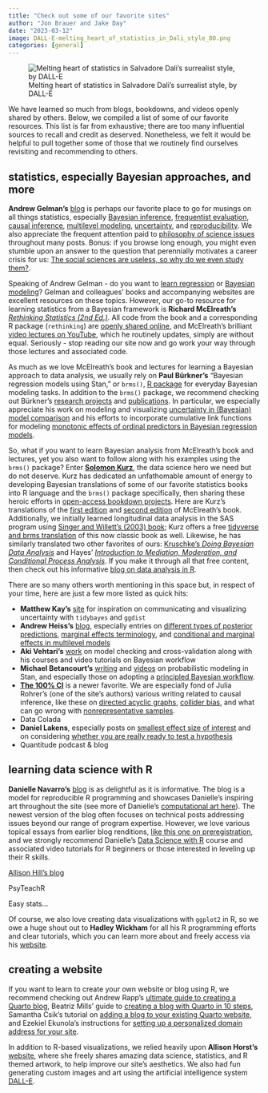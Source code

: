 ```yaml
---
title: "Check out some of our favorite sites"
author: "Jon Brauer and Jake Day"
date: "2023-03-12"
image: DALL-E-melting_heart_of_statistics_in_Dali_style_80.png
categories: [general]
---
```


![Melting heart of statistics in Salvadore Dali's surrealist style, by DALL-E](DALL-E-melting_heart_of_statistics_in_Dali_style_80.png)

We have learned so much from blogs, bookdowns, and videos openly shared by others. Below, we compiled a list of some of our favorite resources. This list is far from exhaustive; there are too many influential sources to recall and credit as deserved. Nonetheless, we felt it would be helpful to pull together some of those that we routinely find ourselves revisiting and recommending to others. 

## statistics, especially Bayesian approaches, and more 

**Andrew Gelman's** [blog](https://statmodeling.stat.columbia.edu/) is perhaps our favorite place to go for musings on all things statistics, especially [Bayesian inference](https://statmodeling.stat.columbia.edu/2022/08/10/bayesian-inference-continues-to-completely-solve-the-multiple-comparisons-problem/), [frequentist evaluation](https://statmodeling.stat.columbia.edu/2022/12/02/not-frequentist-enough-2/), [causal inference](https://statmodeling.stat.columbia.edu/2021/03/11/regression-discontinuity-analysis-is-often-a-disaster-so-what-should-you-do-instead-do-we-just-give-up-on-the-whole-natural-experiment-idea-heres-my-recommendation/), [multilevel modeling](https://statmodeling.stat.columbia.edu/2023/03/09/the-butterfly-and-the-piranha-understanding-the-generalizability-and-reproducibility-crisis-from-statistical-and-political-perspectives-my-talk-at-the-university-of-minnesota-political-science/), [uncertainty](https://statmodeling.stat.columbia.edu/2022/04/05/confidence-intervals-compatability-intervals-uncertainty-intervals/), and [reproducibility](https://statmodeling.stat.columbia.edu/2018/12/04/bayes-statistics-reproducibility-many-serious-problems-statistics-practice-arise-bayesian-inference-not-bayesian-enough-frequentist-evaluation-not-frequentist/). We also appreciate the frequent attention paid to [philosophy of science issues](https://statmodeling.stat.columbia.edu/2019/09/11/exchange-with-deborah-mayo-on-abandoning-statistical-significance/) throughout many posts. Bonus: if you browse long enough, you might even stumble upon an answer to the question that perennially motivates a career crisis for us: [The social sciences are useless, so why do we even study them?](https://statmodeling.stat.columbia.edu/2021/03/12/the-social-sciences-are-useless-so-why-do-we-study-them-heres-a-good-reason/).

Speaking of Andrew Gelman - do you want to [learn regression](https://avehtari.github.io/ROS-Examples/) or [Bayesian modeling](http://www.stat.columbia.edu/~gelman/book/)? Gelman and colleagues' books and accompanying websites are excellent resources on these topics. However, our go-to resource for learning statistics from a Bayesian framework is **Richard McElreath's** [*Rethinking Statistics (2nd Ed.)*](https://www.routledge.com/Statistical-Rethinking-A-Bayesian-Course-with-Examples-in-R-and-STAN/McElreath/p/book/9780367139919). All code from the book and a corresponding R package (`rethinking`) are [openly shared online](https://xcelab.net/rm/statistical-rethinking/), and McElreath's brilliant [video lectures on YouTube](https://www.youtube.com/playlist?list=PLDcUM9US4XdMROZ57-OIRtIK0aOynbgZN), which he routinely updates, simply are without equal. Seriously - stop reading our site now and go work your way through those lectures and associated code. 

As much as we love McElreath's book and lectures for learning a Bayesian approach to data analysis, we usually rely on **Paul B&uuml;rkner's** "Bayesian regression models using Stan," or `brms()`, [R package](https://paul-buerkner.github.io/brms/) for everyday Bayesian modeling tasks. In addition to the `brms()` package, we recommend checking out B&uuml;rkner's [research projects](https://paul-buerkner.github.io/projects/) and [publications](https://paul-buerkner.github.io/publications/). In particular, we especially appreciate his work on modeling and visualizing [uncertainty in (Bayesian) model comparison](https://paul-buerkner.github.io/projects/#mu-bmb) and his efforts to incorporate cumulative link functions for modeling [monotonic effects of ordinal predictors in Bayesian regression models](https://psyarxiv.com/9qkhj/). 

So, what if you want to learn Bayesian analysis from McElreath's book and lectures, yet you also want to follow along with his examples using the `brms()` package? Enter [**Solomon Kurz**](https://solomonkurz.netlify.app/), the data science hero we need but do not deserve. Kurz has dedicated an unfathomable amount of energy to developing Bayesian translations of some of our favorite statistics books into R language and the `brms()` package specifically, then sharing these heroic efforts in [open-access bookdown projects](https://solomonkurz.netlify.app/book/). Here are Kurz's translations of the [first edition](https://bookdown.org/content/3890) and [second edition](https://bookdown.org/content/4857) of McElreath's book. Additionally, we initially learned longitudinal data analysis in the SAS program using [Singer and Willett's (2003) book](https://academic.oup.com/book/41753); Kurz offers a free [tidyverse and brms translation](https://bookdown.org/content/4253/) of this now classic book as well. Likewise, he has similarly translated two other favorites of ours: [Kruschke's *Doing Bayesian Data Analysis*](https://bookdown.org/content/3686/) and Hayes' [*Introduction to Mediation, Moderation, and Conditional Process Analysis*](https://bookdown.org/content/b472c7b3-ede5-40f0-9677-75c3704c7e5c/). If you make it through all that free content, then check out his informative [blog on data analysis in R](https://solomonkurz.netlify.app/blog/).

There are so many others worth mentioning in this space but, in respect of your time, here are just a few more listed as quick hits: 

  - **Matthew Kay's** [site](https://www.mjskay.com/) for inspiration on communicating and visualizing uncertainty with `tidybayes` and `ggdist`
  - **Andrew Heiss's** [blog](), especially entries on [different types of posterior predictions](https://www.andrewheiss.com/blog/2022/09/26/guide-visualizing-types-posteriors/), [marginal effects terminology](https://www.andrewheiss.com/blog/2022/05/20/marginalia/), and [conditional and marginal effects in multilevel models](https://www.andrewheiss.com/blog/2022/11/29/conditional-marginal-marginaleffects/)
  - **Aki Vehtari's** [work](https://users.aalto.fi/~ave/) on model checking and cross-validation along with his courses and video tutorials on Bayesian workflow
  - **Michael Betancourt's** [writing](https://betanalpha.github.io/writing/) and [videos](https://betanalpha.github.io/speaking/) on probabilistic modeling in Stan, and especially those on adopting a [principled Bayesian workflow](https://betanalpha.github.io/assets/case_studies/principled_bayesian_workflow.html). 
- [**The 100% CI**](https://www.the100.ci/) is a newer favorite. We are especially fond of Julia Rohrer's (one of the site's authors) various writing related to causal inference, like these on [directed acyclic graphs](ADD), [collider bias](ADD), and what can go wrong with [nonrepresentative samples](https://www.the100.ci/2023/03/07/non-representative-samples-what-could-possibly-go-wrong/).
- Data Colada 
- **Daniel Lakens**, especially posts on [smallest effect size of interest](ADD) and on considering [whether you are really ready to test a hypothesis](ADD)  
- Quantitude podcast & blog


## learning data science with R

**Danielle Navarro's** [blog](https://blog.djnavarro.net/) is as delightful as it is informative. The blog is a model for reproducible R programming and showcases Danielle's inspiring art throughout the site (see more of Danielle's [computational art here](https://art.djnavarro.net/)). The newest version of the blog often focuses on technical posts addressing issues beyond our range of program expertise. However, we love various topical essays from earlier blog renditions, [like this one on preregistration](https://psyarxiv.com/wxn58/), and we strongly recommend Danielle's [Data Science with R](https://robust-tools.djnavarro.net/) course and associated video tutorials for R beginners or those interested in leveling up their R skills.   

[Allison Hill's blog](https://www.apreshill.com/blog/)

PsyTeachR

Easy stats... 

Of course, we also love creating data visualizations with `ggplot2` in R, so we owe a huge shout out to **Hadley Wickham** for all his R programming efforts and clear tutorials, which you can learn more about and freely access via his [website](https://hadley.nz/).

## creating a website

If you want to learn to create your own website or blog using R, we recommend checking out Andrew Rapp's [ultimate guide to creating a Quarto blog](https://albert-rapp.de/posts/13_quarto_blog_writing_guide/13_quarto_blog_writing_guide.html), Beatriz Mills' guide to [creating a blog with Quarto in 10 steps](https://beamilz.com/posts/2022-06-05-creating-a-blog-with-quarto/en/), Samantha Csik's tutorial on [adding a blog to your existing Quarto website](https://samanthacsik.github.io/posts/2022-10-24-quarto-blogs/), and Ezekiel Ekunola's instructions for [setting up a personalized domain address for your site](https://www.codementor.io/@ekunolaeasybuoy/setting-up-domain-with-namecheap-netlify-12yiksvig6).

In addition to R-based visualizations, we relied heavily upon **Allison Horst's** [website](https://allisonhorst.com/allison-horst), where she freely shares amazing data science, statistics, and R themed artwork, to help improve our site's aesthetics. We also had fun generating custom images and art using the artificial intelligence system [DALL-E](https://openai.com/product/dall-e-2). 
